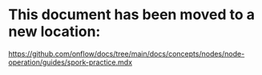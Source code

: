 # This document has been moved to a new location:

https://github.com/onflow/docs/tree/main/docs/concepts/nodes/node-operation/guides/spork-practice.mdx
